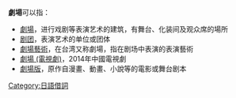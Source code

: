 {{wiktionary|剧场}}
'''劇場'''可以指：
* [[劇場|劇場]]，进行戏剧等表演艺术的建筑，有舞台、化装间及观众席的場所
* [[剧团|剧团]]，表演艺术的单位或团体
* [[劇場藝術|劇場藝術]]，在台湾又称劇場，指在剧场中表演的表演藝術
* [[劇場_(電視劇)|劇場 (電視劇)]]，2014年中國電視劇
* [[劇場版|劇場版]]，原作自漫畫、動畫、小說等的電影或舞台剧本

{{disambig|J|Cat=二字消歧义}}

[[Category:日語借詞|Category:日語借詞]]